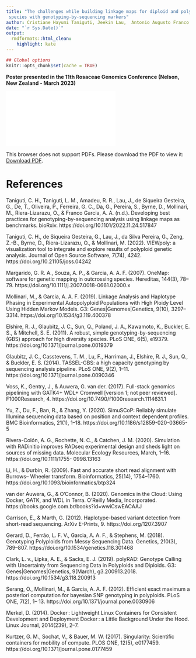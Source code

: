 ---
title: "The challenges while building linkage maps for diploid and polyploid
 species with genotyping-by-sequencing markers"
author: Cristiane Hayumi Taniguti, Jeekin Lau,  Antonio Augusto Franco Garcia, Marcelo Mollinari, David Byrne, Oscar Riera-Lizarazu
date: "`r Sys.Date()`"
output:
  rmdformats::html_clean:
    highlight: kate
---
```{r setup, include=FALSE}
## Global options
knitr::opts_chunk$set(cache = TRUE)
```

**Poster presented in the 11th Rosaceae Genomics Conference (Nelson, New Zealand - March 2023)**

<object data="RGC11_Taniguti_poster.pdf" type="application/pdf" width="700px" height="700px">
    <embed src="RGC11_Taniguti_poster.pdf">
        <p>This browser does not support PDFs. Please download the PDF to view it: <a href="RGC11_Taniguti_poster.pdf">Download PDF</a>.</p>
    </embed>
</object>

# References

Taniguti, C. H., Taniguti, L. M., Amadeu, R. R., Lau, J., de Siqueira Gesteira, G., De, T., Oliveira, P., Ferreira, G. C., Da, G., Pereira, S., Byrne, D., Mollinari, M., Riera-Lizarazu, O., &#38; Franco Garcia, A. A. (n.d.). Developing best practices for genotyping-by-sequencing analysis using linkage maps as benchmarks. bioRxiv. https://doi.org/10.1101/2022.11.24.517847

Taniguti, C. H., de Siqueira Gesteira, G., Lau, J., da Silva Pereira, G., Zeng, Z.-B., Byrne, D., Riera-Lizarazu, O., &#38; Mollinari, M. (2022). VIEWpoly: a visualization tool to integrate and explore results of polyploid genetic analysis. Journal of Open Source Software, 7(74), 4242. https://doi.org/10.21105/joss.04242

Margarido, G. R. A., Souza, A. P., & Garcia, A. A. F. (2007). OneMap: software for 
genetic mapping in outcrossing species. Hereditas, 144(3), 78–79. 
https://doi.org/10.1111/j.2007.0018-0661.02000.x

Mollinari, M., & Garcia, A. A. F. (2019). Linkage Analysis and Haplotype Phasing in 
Experimental Autopolyploid Populations with High Ploidy Level Using Hidden Markov 
Models. G3: Genes|Genomes|Genetics, 9(10), 3297–3314. 
https://doi.org/10.1534/g3.119.400378

Elshire, R. J., Glaubitz, J. C., Sun, Q., Poland, J. A., Kawamoto, K., Buckler, E. S., &#38; Mitchell, S. E. (2011). A robust, simple genotyping-by-sequencing (GBS) approach for high diversity species. PLoS ONE, 6(5), e19379. https://doi.org/10.1371/journal.pone.0019379

Glaubitz, J. C., Casstevens, T. M., Lu, F., Harriman, J., Elshire, R. J., Sun, Q., &#38; Buckler, E. S. (2014). TASSEL-GBS: a high capacity genotyping by sequencing analysis pipeline. PLoS ONE, 9(2), 1–11. https://doi.org/10.1371/journal.pone.0090346

Voss, K., Gentry, J., & Auwera, G. van der. (2017). Full-stack genomics pipelining with 
GATK4+ WDL+ Cromwell [version 1; not peer reviewed]. F1000Research, 4. 
https://doi.org/10.7490/f1000research.1114631.1

Yu, Z., Du, F., Ban, R., & Zhang, Y. (2020). SimuSCoP: Reliably simulate Illumina 
sequencing data based on position and context dependent profiles. BMC Bioinformatics, 
21(1), 1–18. https://doi.org/10.1186/s12859-020-03665-5

Rivera-Colón, A. G., Rochette, N. C., & Catchen, J. M. (2020). Simulation with 
RADinitio improves RADseq experimental design and sheds light on sources of missing 
data. Molecular Ecology Resources, March, 1–16. https://doi.org/10.1111/1755-
0998.13163

Li, H., & Durbin, R. (2009). Fast and accurate short read alignment with Burrows--
Wheeler transform. Bioinformatics, 25(14), 1754–1760. 
https://doi.org/10.1093/bioinformatics/btp324

van der Auwera, G., & O’Connor, B. (2020). Genomics in the Cloud: Using Docker, 
GATK, and WDL in Terra. O’Reilly Media, Incorporated. 
https://books.google.com.br/books?id=wwiCswEACAAJ

Garrison, E., & Marth, G. (2012). Haplotype-based variant detection from short-read 
sequencing. ArXiv E-Prints, 9. https://doi.org/1207.3907

Gerard, D., Ferrão, L. F. V., Garcia, A. A. F., & Stephens, M. (2018). Genotyping 
Polyploids from Messy Sequencing Data. Genetics, 210(3), 789–807. 
https://doi.org/10.1534/genetics.118.301468

Clark, L. v., Lipka, A. E., & Sacks, E. J. (2019). polyRAD: Genotype Calling with 
Uncertainty from Sequencing Data in Polyploids and Diploids. G3: 
Genes|Genomes|Genetics, 9(March), g3.200913.2018. 
https://doi.org/10.1534/g3.118.200913

Serang, O., Mollinari, M., & Garcia, A. A. F. (2012). Efficient exact maximum a 
posteriori computation for bayesian SNP genotyping in polyploids. PLoS ONE, 7(2), 1–
13. https://doi.org/10.1371/journal.pone.0030906

Merkel, D. (2014). Docker : Lightweight Linux Containers for Consistent Development 
and Deployment Docker : a Little Background Under the Hood. Linux Journal, 
2014(239), 2–7. 

Kurtzer, G. M., Sochat, V., & Bauer, M. W. (2017). Singularity: Scientific containers for 
mobility of compute. PLOS ONE, 12(5), e0177459. 
https://doi.org/10.1371/journal.pone.0177459



